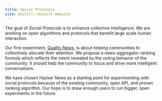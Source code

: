 ```yaml
---
title: Social Protocols
site: distill::distill_website
---
```


The goal of *Social Protocols* is to enhance collective intelligence. We are working on open algorithms and protocols that benefit large scale human interaction.

Our first experiment, [Quality News](https://news.social-protocols.org), is about helping communities to collectively allocate their attention. We propose a news-aggregator ranking formula which reflects the intent revealed by the voting behavior of the community. It should help the community to focus and drive more intelligent conversations.

We have chosen Hacker News as a starting point for experimenting with social protocols because of the existing community, open API, and proven ranking algorithm. Our hope is to draw enough users to run bigger, open experiments in the future.
